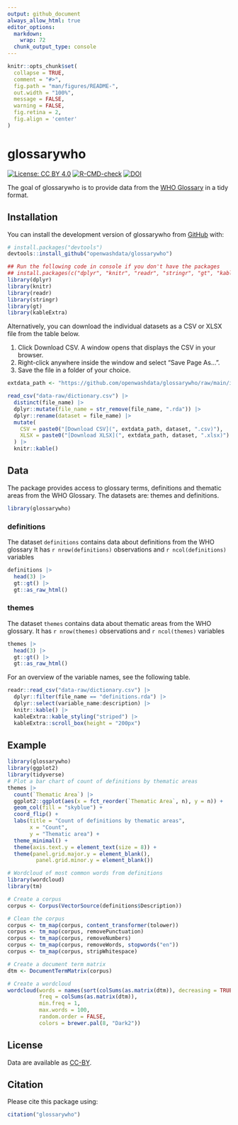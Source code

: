 ```yaml
---
output: github_document
always_allow_html: true
editor_options: 
  markdown: 
    wrap: 72
  chunk_output_type: console
---
```


<!-- README.md is generated from README.Rmd. Please edit that file -->

```r
knitr::opts_chunk$set(
  collapse = TRUE,
  comment = "#>",
  fig.path = "man/figures/README-",
  out.width = "100%",
  message = FALSE,
  warning = FALSE,
  fig.retina = 2,
  fig.align = 'center'
)
```

# glossarywho

<!-- badges: start -->

[![License: CC BY
4.0](https://img.shields.io/badge/License-CC_BY_4.0-lightgrey.svg)](https://creativecommons.org/licenses/by/4.0/)
[![R-CMD-check](https://github.com/openwashdata/glossarywho/actions/workflows/R-CMD-check.yaml/badge.svg)](https://github.com/openwashdata/glossarywho/actions/workflows/R-CMD-check.yaml)
[![DOI](https://zenodo.org/badge/DOI/10.5281/zenodo.14754017.svg)](https://zenodo.org/doi/10.5281/zenodo.14754017)

<!-- badges: end -->

The goal of glossarywho is to provide data from the [WHO Glossary](https://www.who.int/publications/i/item/9789240105485) in a tidy format.

## Installation

You can install the development version of glossarywho from
[GitHub](https://github.com/) with:

``` r
# install.packages("devtools")
devtools::install_github("openwashdata/glossarywho")
```

```r
## Run the following code in console if you don't have the packages
## install.packages(c("dplyr", "knitr", "readr", "stringr", "gt", "kableExtra"))
library(dplyr)
library(knitr)
library(readr)
library(stringr)
library(gt)
library(kableExtra)
```

Alternatively, you can download the individual datasets as a CSV or XLSX
file from the table below.

1.  Click Download CSV. A window opens that displays the CSV in
    your browser.
2.  Right-click anywhere inside the window and select "Save Page As...".
3.  Save the file in a folder of your choice.

```r

extdata_path <- "https://github.com/openwashdata/glossarywho/raw/main/inst/extdata/"

read_csv("data-raw/dictionary.csv") |> 
  distinct(file_name) |> 
  dplyr::mutate(file_name = str_remove(file_name, ".rda")) |> 
  dplyr::rename(dataset = file_name) |> 
  mutate(
    CSV = paste0("[Download CSV](", extdata_path, dataset, ".csv)"),
    XLSX = paste0("[Download XLSX](", extdata_path, dataset, ".xlsx)")
  ) |> 
  knitr::kable()

```

## Data

The package provides access to glossary terms, definitions and thematic areas from the WHO Glossary. The datasets are: themes and definitions.

```r
library(glossarywho)
```

### definitions

The dataset `definitions` contains data about definitions from the WHO glossary It has
`r nrow(definitions)` observations and `r ncol(definitions)`
variables

```r
definitions |> 
  head(3) |> 
  gt::gt() |>
  gt::as_raw_html()
```

### themes

The dataset `themes` contains data about thematic areas from the WHO glossary. It has
`r nrow(themes)` observations and `r ncol(themes)`
variables

```r
themes |> 
  head(3) |> 
  gt::gt() |>
  gt::as_raw_html()
```


For an overview of the variable names, see the following table.

```r
readr::read_csv("data-raw/dictionary.csv") |>
  dplyr::filter(file_name == "definitions.rda") |>
  dplyr::select(variable_name:description) |> 
  knitr::kable() |> 
  kableExtra::kable_styling("striped") |> 
  kableExtra::scroll_box(height = "200px")
```

## Example

```r
library(glossarywho)
library(ggplot2)
library(tidyverse)
# Plot a bar chart of count of definitions by thematic areas 
themes |> 
  count(`Thematic Area`) |> 
  ggplot2::ggplot(aes(x = fct_reorder(`Thematic Area`, n), y = n)) +
  geom_col(fill = "skyblue") +
  coord_flip() +
  labs(title = "Count of definitions by thematic areas",
       x = "Count",
       y = "Thematic area") +
  theme_minimal() +
  theme(axis.text.y = element_text(size = 8)) +
  theme(panel.grid.major.y = element_blank(),
         panel.grid.minor.y = element_blank())

```

```r
# Wordcloud of most common words from definitions
library(wordcloud)
library(tm)

# Create a corpus
corpus <- Corpus(VectorSource(definitions$Description))

# Clean the corpus
corpus <- tm_map(corpus, content_transformer(tolower))
corpus <- tm_map(corpus, removePunctuation)
corpus <- tm_map(corpus, removeNumbers)
corpus <- tm_map(corpus, removeWords, stopwords("en"))
corpus <- tm_map(corpus, stripWhitespace)

# Create a document term matrix
dtm <- DocumentTermMatrix(corpus)

# Create a wordcloud
wordcloud(words = names(sort(colSums(as.matrix(dtm)), decreasing = TRUE)),
          freq = colSums(as.matrix(dtm)),
          min.freq = 1,
          max.words = 100,
          random.order = FALSE,
          colors = brewer.pal(8, "Dark2"))
```


## License

Data are available as
[CC-BY](https://github.com/openwashdata/%7B%7B%7Bpackagename%7D%7D%7D/blob/main/LICENSE.md).

## Citation

Please cite this package using:

```r
citation("glossarywho")
```
